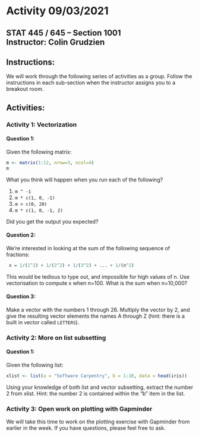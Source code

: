 # Activity 09/03/2021

## STAT 445 / 645 -- Section 1001 <br> Instructor: Colin Grudzien<br>

## Instructions:
We will work through the following series of activities as a group.  Follow the instructions in each sub-section when the instructor assigns you to a breakout room.

## Activities:

### Activity 1: Vectorization


#### Question 1:
Given the following matrix:

```r
m <- matrix(1:12, nrow=3, ncol=4)
m
```

What you think will happen when you run each of the following?

1. `m ^ -1`
2. `m * c(1, 0, -1)`
3. `m > c(0, 20)`
4. `m * c(1, 0, -1, 2)`

Did you get the output you expected? 



#### Question 2:

We're interested in looking at the sum of the
following sequence of fractions:

```r
 x = 1/(1^2) + 1/(2^2) + 1/(3^2) + ... + 1/(n^2)
```

This would be tedious to type out, and impossible for high values of
n.  Use vectorisation to compute x when n=100. What is the sum when
n=10,000?


#### Question 3:
Make a vector with the numbers 1 through 26.  Multiply the vector by 2, and give the resulting vector elements the names A through Z (hint: there is a built in vector called `LETTERS`).



### Activity 2: More on list subsetting

#### Question 1:
Given the following list:

```r
xlist <- list(a = "Software Carpentry", b = 1:10, data = head(iris))
```

Using your knowledge of both list and vector subsetting, extract the number 2 from xlist.
Hint: the number 2 is contained within the "b" item in the list.

### Activity 3: Open work on plotting with Gapminder

We will take this time to work on the plotting exercise with Gapminder from earlier in the week.  If you have questions, please feel free to ask.

